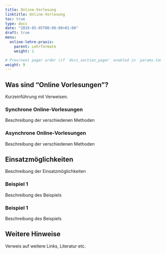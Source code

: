 ```yaml
---
title: Online-Vorlesung
linktitle: Online-Vorlesung
toc: true
type: docs
date: "2019-05-05T00:00:00+01:00"
draft: true
menu:
  online-lehre-praxis:
    parent: Lehrformate
    weight: 1

# Prev/next pager order (if `docs_section_pager` enabled in `params.toml`)
weight: 9
---
```


## Was sind "Online Vorlesungen"?

Kurzeinführung mit Verweisen.

### Synchrone Online-Vorlesungen

Beschreibung der verschiedenen Methoden

### Asynchrone Online-Vorlesungen

Beschreibung der verschiedenen Methoden

## Einsatzmöglichkeiten

Beschreibung der Einsatzmöglichkeiten

### Beispiel 1

Beschreibung des Beispiels

### Beispiel 1

Beschreibung des Beispiels

## Weitere Hinweise

Verweis auf weitere Links, Literatur etc.